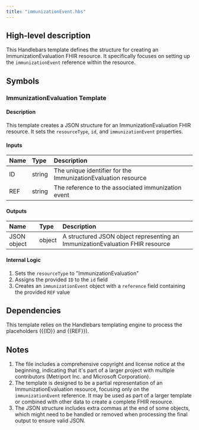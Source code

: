 ```yaml
---
title: "immunizationEvent.hbs"
---
```


## High-level description
This Handlebars template defines the structure for creating an ImmunizationEvaluation FHIR resource. It specifically focuses on setting up the `immunizationEvent` reference within the resource.

## Symbols

### ImmunizationEvaluation Template
#### Description
This template creates a JSON structure for an ImmunizationEvaluation FHIR resource. It sets the `resourceType`, `id`, and `immunizationEvent` properties.

#### Inputs
| Name | Type | Description |
|:-----|:-----|:------------|
| ID | string | The unique identifier for the ImmunizationEvaluation resource |
| REF | string | The reference to the associated immunization event |

#### Outputs
| Name | Type | Description |
|:-----|:-----|:------------|
| JSON object | object | A structured JSON object representing an ImmunizationEvaluation FHIR resource |

#### Internal Logic
1. Sets the `resourceType` to "ImmunizationEvaluation"
2. Assigns the provided `ID` to the `id` field
3. Creates an `immunizationEvent` object with a `reference` field containing the provided `REF` value

## Dependencies
This template relies on the Handlebars templating engine to process the placeholders ({{ID}} and {{REF}}).

## Notes
1. The file includes a comprehensive copyright and license notice at the beginning, indicating that it's part of a larger project with multiple contributors (Metriport Inc. and Microsoft Corporation).
2. The template is designed to be a partial representation of an ImmunizationEvaluation resource, focusing only on the `immunizationEvent` reference. It may be used as part of a larger template or combined with other data to create a complete FHIR resource.
3. The JSON structure includes extra commas at the end of some objects, which might need to be handled or removed when processing the final output to ensure valid JSON.